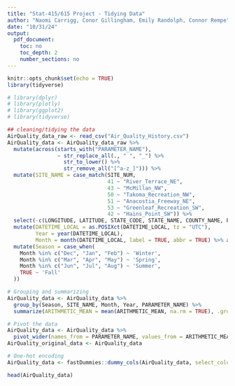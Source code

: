 ```yaml
---
title: "Stat-415/615 Project - Tidying Data"
author: "Naomi Carrigg, Conor Gillingham, Emily Randolph, Connor Rempe"
date: "10/31/24"
output:
  pdf_document: 
    toc: no
    toc_depth: 2
    number_sections: no
---
```


```r
knitr::opts_chunk$set(echo = TRUE)
library(tidyverse)
```

```r
# library(dplyr)
# library(plotly)
# library(ggplot2)
# library(tidyverse)
```

```r
## cleaning/tidying the data
AirQuality_data_raw <- read_csv("Air_Quality_History.csv")
AirQuality_data <- AirQuality_data_raw %>%
  mutate(across(starts_with("PARAMETER_NAME"), 
                ~ str_replace_all(., " ", "_") %>%
                  str_to_lower() %>%
                  str_remove_all("[^a-z_]"))) %>%
  mutate(SITE_NAME = case_match(SITE_NUM, 
                                41 ~ "River_Terrace_NE", 
                                43 ~ "McMillan_NW", 
                                50 ~ "Takoma_Recreation_NW",
                                51 ~ "Anacostia_Freeway_NE", 
                                53 ~ "Greenleaf_Recreation_SW", 
                                42 ~ "Hains_Point_SW")) %>%
  select(-c(LONGITUDE, LATITUDE, STATE_CODE, STATE_NAME, COUNTY_NAME, POC, DATUM, OBJECTID, UNITS_OF_MEASURE, METHOD_CODE, METHOD_NAME)) %>%
  mutate(DATETIME_LOCAL = as.POSIXct(DATETIME_LOCAL, tz = "UTC"),
         Year = year(DATETIME_LOCAL),
         Month = month(DATETIME_LOCAL, label = TRUE, abbr = TRUE) %>% as.character()) %>%
  mutate(Season = case_when(
    Month %in% c("Dec", "Jan", "Feb") ~ 'Winter',
    Month %in% c("Mar", "Apr", "May") ~ 'Spring',
    Month %in% c("Jun", "Jul", "Aug") ~ 'Summer',
    TRUE ~ 'Fall'
  ))

# Grouping and summarizing
AirQuality_data <- AirQuality_data %>%
  group_by(Season, SITE_NAME, Month, Year, PARAMETER_NAME) %>%
  summarize(ARITHMETIC_MEAN = mean(ARITHMETIC_MEAN, na.rm = TRUE), .groups = 'drop')

# Pivot the data
AirQuality_data <- AirQuality_data %>%
  pivot_wider(names_from = PARAMETER_NAME, values_from = ARITHMETIC_MEAN)
AirQuality_original_data <- AirQuality_data

# One-hot encoding
AirQuality_data <- fastDummies::dummy_cols(AirQuality_data, select_columns = c("SITE_NAME", "Season"), remove_selected_columns = TRUE)
```

```r
head(AirQuality_data)
```


